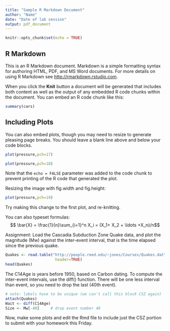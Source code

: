 ```yaml
---
title: "Sample R Markdown Document"
author: "Name"
date: "Date of lab session"
output: pdf_document
---
```


```r
knitr::opts_chunk$set(echo = TRUE)
```

## R Markdown

This is an R Markdown document. Markdown is a simple formatting syntax
for authoring HTML, PDF, and MS Word documents. For more details on
using R Markdown see <http://rmarkdown.rstudio.com>.

When you click the **Knit** button a document will be generated that
includes both content as well as the output of any embedded R code
chunks within the document. You can embed an R code chunk like this:

```r
summary(cars)
```
## Including Plots

You can also embed plots, though you may need to resize to generate
pleasing page breaks.  You should leave a blank line above and below
your code blocks.

```r
plot(pressure,pch=17)
```

```r
plot(pressure,pch=18)
```
Note that the `echo = FALSE` parameter was added to the code chunk to
prevent printing of the R code that generated the plot.

Resizing the image with fig.width and fig.height:

```r
plot(pressure,pch=19)
```
Try making this change to the first plot, and re-knitting.

You can also typeset formulas:
$$ \bar{X} = \frac{1}{n}\sum_{i=1}^n X_i = (X_1+ X_2 + \ldots +X_n)/n$$


Assignment:  Load the Cascadia Subduction Zone Quake data, and plot
the magnitude (Mw) against the inter-event interval, that is the
time elapsed since the previous quake.

```r
Quakes <- read.table("http://people.reed.edu/~jones/Courses/Quakes.dat",
                      header=TRUE)
head(Quakes)
```
The C14Age is years before 1950, based on Carbon dating.  To compute the
inter-event intervals, use the diff() function.  There will be one less interval
than event, so you need to drop the last (40th event).

```r
# note: labels have to be unique (we can't call this block CSZ again)
attach(Quakes)
Wait <- diff(C14Age)
Size <- Mw[-40]     # drop event number 40
```
Now, make some plots and edit the Rmd file to include just the CSZ portion
to submit with your homework this Friday.
